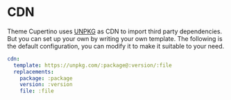 # CDN

Theme Cupertino uses [UNPKG](https://unpkg.com/) as CDN to import third party dependencies. But you can set up your own by writing your own template. The following is the default configuration, you can modify it to make it suitable to your need.

```yml filename="_config.cupertino.yml"
cdn:
  template: https://unpkg.com/:package@:version/:file
  replacements:
    package: :package
    version: :version
    file: :file
```

